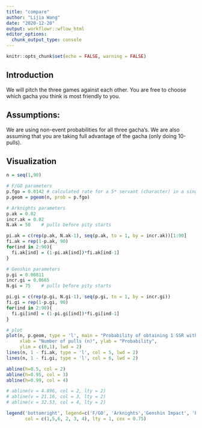```yaml
---
title: "compare"
author: "Lijia Wang"
date: "2020-12-20"
output: workflowr::wflow_html
editor_options:
  chunk_output_type: console
---
```



```r
knitr::opts_chunk$set(echo = FALSE, warning = FALSE)
```

## Introduction

We will pitch the three games against each other. You are free to choose which gacha you think is most friendly to you. 

## Assumptions: 

We are using non-event probabilities for all three gacha's. We are also assuming that you are taking full advantage of the gacha (only doing 10-pulls). 

## Visualization

```r
n = seq(1,90)

# F/GO parameters
p.fgo = 0.0142 # calculated rate for a 5* servant (character) in a single pull with bonus
p.geom = pgeom(n, prob = p.fgo)

# Arknights parameters
p.ak = 0.02
incr.ak = 0.02
N.ak = 50    # pulls before pity starts

pi.ak = c(rep(p.ak, N.ak-1), seq(p.ak, to = 1, by = incr.ak))[1:90]
fi.ak = rep(1-p.ak, 90)
for(ind in 2:90){
  fi.ak[ind] = (1-pi.ak[ind])*fi.ak[ind-1]
}

# Genshin parameters
p.gi = 0.00811
incr.gi = 0.0665
N.gi = 75    # pulls before pity starts

pi.gi = c(rep(p.gi, N.gi-1), seq(p.gi, to = 1, by = incr.gi))
fi.gi = rep(1-p.gi, 90)
for(ind in 2:90){
  fi.gi[ind] = (1-pi.gi[ind])*fi.gi[ind-1]
}

# plot
plot(n, p.geom, type = 'l', main = "Probability of obtaining 1 SSR within n pulls", 
     xlab = "Number of pulls (n)", ylab = "Probability", 
     ylim = c(0,1), lwd = 2)
lines(n, 1 - fi.ak, type = 'l', col = 5, lwd = 2)
lines(n, 1 - fi.gi, type = 'l', col = 6, lwd = 2)

abline(h=0.5, col = 2)
abline(h=0.95, col = 3)
abline(h=0.99, col = 4)

# abline(v = 4.896, col = 2, lty = 2)
# abline(v = 21.16, col = 3, lty = 2)
# abline(v = 32.53, col = 4, lty = 2)

legend('bottomright', legend=c('F/GO', 'Arknights','Genshin Impact', 'P = 50%', 'P = 95%', 'P = 99%'),
       col = c(1,5,6, 2, 3, 4), lty = 1, cex = 0.75)
```


